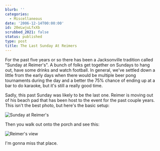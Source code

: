 ```yaml
---
blurb: ''
categories:
  - Miscellaneous
date: '2006-12-14T00:00:00'
id: 20eLwjuLfxXb
scrubbed_2021: false
status: published
type: post
title: The Last Sunday At Reimers
---
```


For the past five years or so there has been a Jacksonville tradition called "Sunday at Reimer's". A bunch of folks get together on Sundays to hang out, have some drinks and watch football. In general, we've settled down a little from the early days when there would be multiple beer pong tournaments during the day and a better the 75% chance of ending up at a bar to do karaoke, but it's still a really good time. 

Sadly, this past Sunday was likely to be the last one. Reimer is moving out of his beach pad that has been host to the event for the past couple years. This isn't the best photo, but here's the basic setup:

![Sunday at Reimer's](/blog/wp-content/uploads/img_0289.jpg)

Then you walk out onto the porch and see this:

![Reimer's view](/blog/wp-content/uploads/img_0293.jpg)

I'm gonna miss that place.
